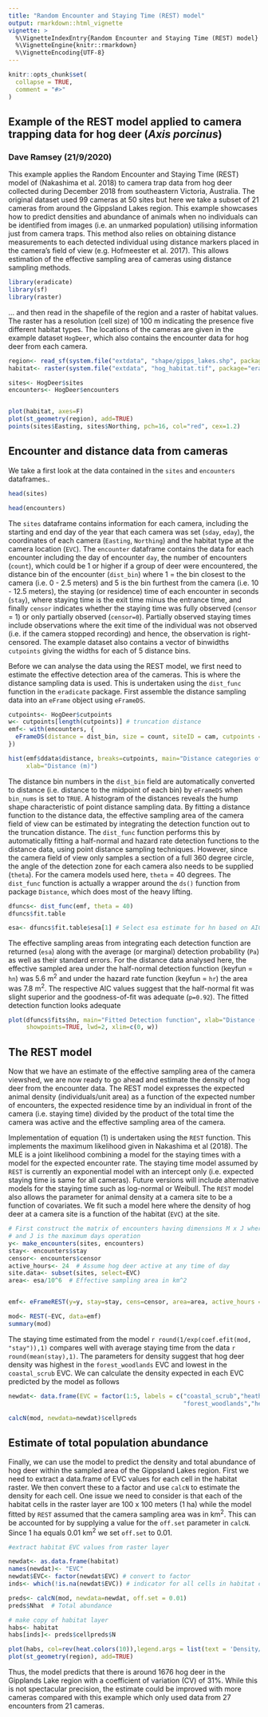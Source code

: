 ```yaml
---
title: "Random Encounter and Staying Time (REST) model"
output: rmarkdown::html_vignette
vignette: >
  %\VignetteIndexEntry{Random Encounter and Staying Time (REST) model}
  %\VignetteEngine{knitr::rmarkdown}
  %\VignetteEncoding{UTF-8}
---
```


```r
knitr::opts_chunk$set(
  collapse = TRUE,
  comment = "#>"
)
```
## Example of the REST model applied to camera trapping data for hog deer (*Axis porcinus*)
### Dave Ramsey (21/9/2020)

This example applies the Random Encounter and Staying Time (REST) model of (Nakashima et al. 2018) to camera trap data from hog deer collected during December 2018 from southeastern Victoria, Australia.  The original dataset used 99 cameras at 50 sites but here we take a subset of 21 cameras from around the Gippsland Lakes region.  This example showcases how to predict densities and abundance of animals  when no individuals can be identified from images (i.e. an unmarked population) utilising information just from camera traps. This method also relies on obtaining distance measurements to each detected individual using distance markers placed in the camera's field of view (e.g. Hofmeester et al. 2017). This allows estimation of the effective sampling area of cameras using distance sampling methods. 

```r
library(eradicate)
library(sf)
library(raster)

```

... and then read in the shapefile of the region and a raster of habitat values. The raster has a resolution (cell size) of 100 m indicating the presence five different habitat types. The locations of the cameras are given in the example dataset `HogDeer`, which also contains the encounter data for hog deer from each camera.

```r
region<- read_sf(system.file("extdata", "shape/gipps_lakes.shp", package="eradicate"))
habitat<- raster(system.file("extdata", "hog_habitat.tif", package="eradicate"))

sites<- HogDeer$sites
encounters<- HogDeer$encounters


plot(habitat, axes=F)
plot(st_geometry(region), add=TRUE)
points(sites$Easting, sites$Northing, pch=16, col="red", cex=1.2)

```

## Encounter and distance data from cameras

We take a first look at the data contained in the `sites` and `encounters` dataframes..

```r

head(sites)

head(encounters)

```

The `sites` dataframe contains information for each camera, including the starting and end day of the year that each camera was set (`sday`, `eday`), the coordinates of each camera (`Easting`, `Northing`) and the habitat type at the camera location (`EVC`).  The `encounter` dataframe contains the data for each encounter including the day of encounter `day`, the number of encounters (`count`), which could be 1 or higher if a group of deer were encountered, the distance bin of the encounter (`dist_bin`) where 1 = the bin closest to the camera (i.e. 0 - 2.5 meters) and 5 is the bin furthest from the camera (i.e. 10 - 12.5 meters), the staying (or residence) time of each encounter in seconds (`stay`), where staying time is the exit time minus the entrance time, and finally `censor` indicates whether the staying time was fully observed (`censor` = 1) or only partially observed (`censor=0`). Partially observed staying times include observations where the exit time of the individual was not observed (i.e. if the camera stopped recording) and hence, the observation is right-censored.  The example dataset also contains a vector of binwidths `cutpoints` giving the widths for each of 5 distance bins.

Before we can analyse the data using the REST model, we first need to estimate the effective detection area of the cameras.  This is where the distance sampling data is used. This is undertaken using the `dist_func` function in the `eradicate` package. First assemble the distance sampling data into an `eFrame` object using `eFrameDS`.

```r
cutpoints<- HogDeer$cutpoints
w<- cutpoints[length(cutpoints)] # truncation distance
emf<- with(encounters, {
  eFrameDS(distance = dist_bin, size = count, siteID = cam, cutpoints = cutpoints, w=w, bin_nums=TRUE)
})

hist(emf$ddata$distance, breaks=cutpoints, main="Distance categories of hog deer encounters",
     xlab="Distance (m)")

```

The distance bin numbers in the `dist_bin` field are automatically converted to distance (i.e. distance to the midpoint of each bin) by `eFrameDS` when `bin_nums` is set to `TRUE`.  A histogram of the distances reveals the hump shape characteristic of point distance sampling data.  By fitting a distance function to the distance data, the effective sampling area of the camera field of view can be estimated by integrating the detection function out to the truncation distance. The `dist_func` function performs this by automatically fitting a half-normal and hazard rate detection functions to the distance data, using point distance sampling techniques.  However, since the camera field of view only samples a section of a full 360 degree circle, the angle of the detection zone for each camera also needs to be supplied (`theta`).  For the camera models used here, `theta` = 40 degrees. The `dist_func` function is actually a wrapper around the `ds()` function from package `Distance`, which does most of the heavy lifting.

```r
dfuncs<- dist_func(emf, theta = 40)
dfuncs$fit.table

esa<- dfuncs$fit.table$esa[1] # Select esa estimate for hn based on AIC
```


The effective sampling areas from integrating each detection function are returned (`esa`) along with the average (or marginal) detection probability (`Pa`) as well as their standard errors. For the distance data analysed here, the effective sampled area under the half-normal detection function (keyfun = `hn`) was 5.6 m^2^ and under the hazard rate function (keyfun = `hr`) the area was 7.8 m^2^.  The respective AIC values suggest that the half-normal fit was slight superior and the goodness-of-fit was adequate (`p=0.92`).  The fitted detection function looks adequate

```r
plot(dfuncs$fits$hn, main="Fitted Detection function", xlab="Distance (m)",
     showpoints=TRUE, lwd=2, xlim=c(0, w))

```

## The REST model

Now that we have an estimate of the effective sampling area of the camera viewshed, we are now ready to go ahead and estimate the density of hog deer from the encounter data.  The REST model expresses the expected animal density (individuals/unit area) as a function of the expected number of encounters, the expected residence time by an individual in front of the camera (i.e. staying time) divided by the product of the total time the camera was active and the effective sampling area of the camera.

\begin{equation}
\tag{1}
E(\hat{D}) = \frac{E(Y) \cdot E(S)}{T * esa}
\end{equation}


Implementation of equation (1) is undertaken using the `REST` function.  This implements the maximum likelihood given in Nakashima et al (2018).  The MLE is a joint likelihood combining a model for the staying times with a model for the expected encounter rate.  The staying time model assumed by `REST` is currently an exponential model with an intercept only (i.e. expected staying time is same for all cameras).    Future versions will include alternative models for the staying time such as log-normal or Weibull.  The `REST` model also allows the parameter for animal density at a camera site to be a function of covariates.  We fit such a model here where the density of hog deer at a camera site is a function of the habitat (`EVC`) at the site.

```r
# First construct the matrix of encounters having dimensions M x J where M is the number of sites
# and J is the maximum days operation 
y<- make_encounters(sites, encounters)
stay<- encounters$stay
censor<- encounters$censor
active_hours<- 24  # Assume hog deer active at any time of day
site.data<- subset(sites, select=EVC)
area<- esa/10^6  # Effective sampling area in km^2


emf<- eFrameREST(y=y, stay=stay, cens=censor, area=area, active_hours = 24, siteCovs = site.data)

mod<- REST(~EVC, data=emf)
summary(mod)
```

The staying time estimated from the model `r round(1/exp(coef.efit(mod, "stay")),1)` compares well with average staying time from the data `r round(mean(stay),1)`.  The parameters for density suggest that hog deer density was highest in the `forest_woodlands` EVC and lowest in the `coastal_scrub` EVC.  We can calculate the density expected in each EVC predicted by the model as follows

```r
newdat<- data.frame(EVC = factor(1:5, labels = c("coastal_scrub","heathlands",
                                                 "forest_woodlands","herb_woodlands","wetlands")))

calcN(mod, newdata=newdat)$cellpreds

```

## Estimate of total population abundance

Finally, we can use the model to predict the density and total abundance of hog deer within the sampled area of the Gippsland Lakes region.  First we need to extract a data.frame of EVC values for each cell in the habitat raster.  We then convert these to a factor and use `calcN` to estimate the density for each cell.  One issue we need to consider is that each of the habitat cells in the raster layer are 100 x 100 meters (1 ha) while the model fitted by `REST` assumed that the camera sampling area was in km^2^. This can be accounted for by supplying a value for the `off.set` parameter in `calcN`.  Since 1 ha equals 0.01 km^2^ we set `off.set` to 0.01.

```r
#extract habitat EVC values from raster layer

newdat<- as.data.frame(habitat)
names(newdat)<- "EVC"
newdat$EVC<- factor(newdat$EVC) # convert to factor
inds<- which(!is.na(newdat$EVC)) # indicator for all cells in habitat containg EVC values

preds<- calcN(mod, newdata=newdat, off.set = 0.01)
preds$Nhat  # Total abundance

# make copy of habitat layer
habs<- habitat
habs[inds]<- preds$cellpreds$N

plot(habs, col=rev(heat.colors(10)),legend.args = list(text = 'Density/ha',cex=0.8))
plot(st_geometry(region), add=TRUE)
```

Thus, the model predicts that there is around 1676 hog deer in the Gipplands Lake region with a coefficient of variation (CV) of 31%.  While this is not spectacular precision, the estimate could be improved with more cameras compared with this example which only used data from 27 encounters from 21 cameras.


